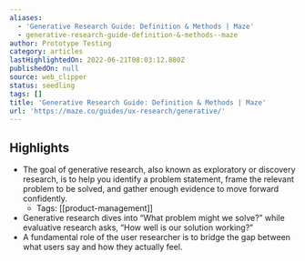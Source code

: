 ```yaml
---
aliases:
  - 'Generative Research Guide: Definition & Methods | Maze'
  - generative-research-guide-definition-&-methods--maze
author: Prototype Testing
category: articles
lastHighlightedOn: 2022-06-21T08:03:12.880Z
publishedOn: null
source: web_clipper
status: seedling
tags: []
title: 'Generative Research Guide: Definition & Methods | Maze'
url: 'https://maze.co/guides/ux-research/generative/'
---
```

## Highlights

- The goal of generative research, also known as exploratory or discovery research, is to help you identify a problem statement, frame the relevant problem to be solved, and gather enough evidence to move forward confidently.
    - Tags: [[product-management]]
- Generative research dives into “What problem might we solve?” while evaluative research asks, “How well is our solution working?”
- A fundamental role of the user researcher is to bridge the gap between what users say and how they actually feel.
